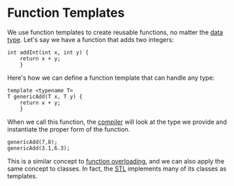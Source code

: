 <Tag tag="Programming"/>

# Function Templates

<TimeStamp updated="February 27, 2022, 9:20  PM ET"/>

We use function templates to create reusable
functions, no matter the 
[data type](/what-is-a-data-type). Let's say
we have a function that adds two integers:
```
int addInt(int x, int y) {
	return x + y;
	}
```
Here's how we can define a function template
that can handle any type:
```
template <typename T>
T genericAdd(T x, T y) {
	return x + y;
	}
```
When we call this function, the 
[compiler](/what-is-a-compiler) will look
at the type we provide and instantiate the proper
form of the function.
```
genericAdd(7,8);
genericAdd(3.1,6.3);
```

This is a similar concept to [function overloading](/function-overloading),
and we can also apply the same concept to classes. In fact, the 
[STL](/the-standard-template-library) implements many of its classes as
templates.